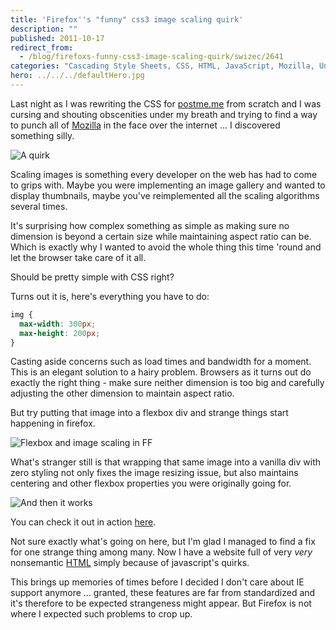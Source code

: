 ```yaml
---
title: 'Firefox''s "funny" css3 image scaling quirk'
description: ""
published: 2011-10-17
redirect_from:
  - /blog/firefoxs-funny-css3-image-scaling-quirk/swizec/2641
categories: "Cascading Style Sheets, CSS, HTML, JavaScript, Mozilla, Uncategorized"
hero: ../../../defaultHero.jpg
---
```


Last night as I was rewriting the CSS for [postme.me](http://postme.me) from scratch and I was cursing and shouting obscenities under my breath and trying to find a way to punch all of [Mozilla](http://en.wikipedia.org/wiki/Mozilla "Mozilla") in the face over the internet ... I discovered something silly.

![](https://swizec.com/wp-content/uploads/2011/10/Selection_044-300x122.png "A quirk")

Scaling images is something every developer on the web has had to come to grips with. Maybe you were implementing an image gallery and wanted to display thumbnails, maybe you've reimplemented all the scaling algorithms several times.

It's surprising how complex something as simple as making sure no dimension is beyond a certain size while maintaining aspect ratio can be. Which is exactly why I wanted to avoid the whole thing this time 'round and let the browser take care of it all.

<!--more-->

Should be pretty simple with CSS right?

Turns out it is, here's everything you have to do:

```css
img {
  max-width: 300px;
  max-height: 200px;
}
```

Casting aside concerns such as load times and bandwidth for a moment. This is an elegant solution to a hairy problem. Browsers as it turns out do exactly the right thing - make sure neither dimension is too big and carefully adjusting the other dimension to maintain aspect ratio.

But try putting that image into a flexbox div and strange things start happening in firefox.

![](https://swizec.com/wp-content/uploads/2011/10/Selection_044.png "Flexbox and image scaling in FF")

What's stranger still is that wrapping that same image into a vanilla div with zero styling not only fixes the image resizing issue, but also maintains centering and other flexbox properties you were originally going for.

![](https://swizec.com/wp-content/uploads/2011/10/Selection_045.png "And then it works")

You can check it out in action [here](https://swizec.com/code/firefox-scaling-quirk.html).

Not sure exactly what's going on here, but I'm glad I managed to find a fix for one strange thing among many. Now I have a website full of very _very_ nonsemantic [HTML](http://en.wikipedia.org/wiki/HTML "HTML") simply because of javascript's quirks.

This brings up memories of times before I decided I don't care about IE support anymore ... granted, these features are far from standardized and it's therefore to be expected strangeness might appear. But Firefox is not where I expected such problems to crop up.

